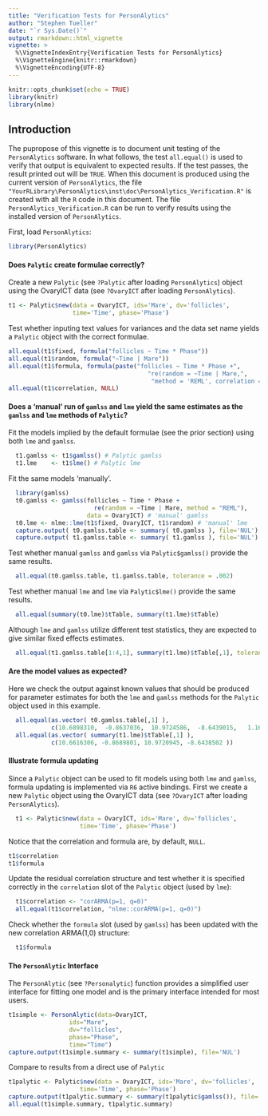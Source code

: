 ---
title: "Verification Tests for PersonAlytics"
author: "Stephen Tueller"
date: "`r Sys.Date()`"
output: rmarkdown::html_vignette
vignette: >
  %\VignetteIndexEntry{Verification Tests for PersonAlytics}
  %\VignetteEngine{knitr::rmarkdown}
  %\VignetteEncoding{UTF-8}
---

```{r setup, include=FALSE}
knitr::opts_chunk$set(echo = TRUE)
library(knitr)
library(nlme)
```

## Introduction
The pupropose of this vignette is to document unit testing of the `PersonAlytics` software. In what follows, the test `all.equal()` is used to verify that output is equivalent to expected results. If the test passes, the result printed out will be `TRUE`. When this document is produced using the current version of `PersonAlytics`, the file `"YourRLibrary\PersonAlytics\inst\doc\PersonAlytics_Verification.R"` is created with all the `R` code in this document. The file `PersonAlytics_Verification.R` can be run to verify results using the installed version of `PersonAlytics`.

First, load `PersonAlytics`:

```{r, message=FALSE}
library(PersonAlytics)
```

#### Does `Palytic` create formulae correctly?

Create a new `Palytic` (see `?Palytic` after loading `PersonAlytics`) object using the OvaryICT data (see `?OvaryICT` after loading `PersonAlytics`).

```{r, warning=FALSE}
t1 <- Palytic$new(data = OvaryICT, ids='Mare', dv='follicles',
                  time='Time', phase='Phase')
```

Test whether inputing text values for variances and the data set name yields a `Palytic` object with the correct formulae. 

```{r}
all.equal(t1$fixed, formula("follicles ~ Time * Phase"))
all.equal(t1$random, formula("~Time | Mare"))
all.equal(t1$formula, formula(paste("follicles ~ Time * Phase +",
                                       "re(random = ~Time | Mare,",
                                        "method = 'REML', correlation = NULL)")))
all.equal(t1$correlation, NULL)
```

\newpage

#### Does a 'manual' run of `gamlss` and `lme` yield the same estimates as the `gamlss` and `lme` methods of `Palytic`?

Fit the models implied by the default formulae (see the prior section) using both `lme` and `gamlss`.

```{r, warning=FALSE, message=FALSE}
  t1.gamlss <- t1$gamlss() # Palytic gamlss
  t1.lme    <- t1$lme() # Palytic lme
```

Fit the same models 'manually'. 
  
```{r, message=FALSE, warning=FALSE}
  library(gamlss)
  t0.gamlss <- gamlss(follicles ~ Time * Phase +
                        re(random = ~Time | Mare, method = "REML"),
                      data = OvaryICT) # 'manual' gamlss
  t0.lme <- nlme::lme(t1$fixed, OvaryICT, t1$random) # 'manual' lme
  capture.output( t0.gamlss.table <- summary( t0.gamlss ), file='NUL')
  capture.output( t1.gamlss.table <- summary( t1.gamlss ), file='NUL')
```

Test whether manual `gamlss` and `gamlss` via `Palytic$gamlss()` provide the same results.

```{r}  
  all.equal(t0.gamlss.table, t1.gamlss.table, tolerance = .002)
```

Test whether manual `lme` and `lme` via `Palytic$lme()` provide the same results.

```{r} 
  all.equal(summary(t0.lme)$tTable, summary(t1.lme)$tTable)
```

Although `lme` and `gamlss` utilize different test statistics, they are expected to give similar fixed effects estimates.

```{r}
  all.equal(t1.gamlss.table[1:4,1], summary(t1.lme)$tTable[,1], tolerance = .005)
```

#### Are the model values as expected? 

Here we check the output against known values that should be produced for parameter estimates for both the `lme` and `gamlss` methods for the `Palytic` object used in this example.

```{r}
  all.equal(as.vector( t0.gamlss.table[,1] ), 
            c(10.6898310,  -0.8637036,  10.9724586,  -8.6439015,   1.1633329))
  all.equal(as.vector( summary(t1.lme)$tTable[,1] ), 
            c(10.6616306, -0.8689801, 10.9720945, -8.6438502 ))
```


#### Illustrate formula updating

Since a `Palytic` object can be used to fit models using both `lme` and `gamlss`, formula updating is implemented via `R6` active bindings. First we create a new `Palytic` object using the OvaryICT data (see `?OvaryICT` after loading `PersonAlytics`).

```{r, warning=FALSE}
  t1 <- Palytic$new(data = OvaryICT, ids='Mare', dv='follicles',
                    time='Time', phase='Phase')
```

Notice that the correlation and formula are, by default, `NULL`.

```{r}
t1$correlation
t1$formula
```

Update the residual correlation structure and test whether it is specified correctly in the `correlation` slot of the `Palytic` object (used by `lme`):

```{r}
  t1$correlation <- "corARMA(p=1, q=0)"
  all.equal(t1$correlation, "nlme::corARMA(p=1, q=0)")
```


Check whether the `formula` slot (used by `gamlss`) has been updated with the new correlation ARMA(1,0) structure:

```{r}
  t1$formula
```

#### The `PersonAlytic` Interface

The `PersonAlytic` (see `?Personalytic`) function provides a simplified user interface for fitting one model and is the primary interface intended for most users. 

```{r, warning=FALSE}
t1simple <- PersonAlytic(data=OvaryICT,
                 ids="Mare",
                 dv="follicles",
                 phase="Phase",
                 time="Time")
capture.output(t1simple.summary <- summary(t1simple), file='NUL')
```

Compare to results from a direct use of `Palytic`

```{r, warning=FALSE}
t1palytic <- Palytic$new(data = OvaryICT, ids='Mare', dv='follicles',
                    time='Time', phase='Phase')
capture.output(t1palytic.summary <- summary(t1palytic$gamlss()), file='NUL')
all.equal(t1simple.summary, t1palytic.summary)
```

